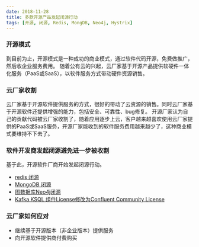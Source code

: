 ```yaml
---
date: 2018-11-28
title: 多款开源产品发起闭源行动
tags: [开源, 闭源, Redis, MongDB, Neo4j, Hystrix]
---
```


### 开源模式

到目前为止，开源模式是一种成功的商业模式，通过软件代码开源，免费做推广，然后收企业服务费用。
随着公有云的兴起，云厂家基于开源产品提供软硬件一体化服务（PaaS或SaaS），以软件服务方式带动硬件资源销售。

### 云厂家收割

云厂家基于开源软件提供服务的方式，很好的带动了云资源的销售。同时云厂家基于开源软件还提供增强的能力，包括安全、可靠性、bug修复。
开源厂家认为自己的贡献代码被云厂家收割了，随着应用逐步上云，客户越来越喜欢使用云厂家提供的PaaS或SaaS服务，开源厂家能收到的软件服务费用越来越少了，这种商业模式要维持不下去了。

### 软件开发商发起闭源避免进一步被收割

基于此，开源软件厂商开始发起闭源行动。

- [redis 闭源](http://stor.51cto.com/art/201811/586136.htm)
- [MongoDB 闭源]()
- [图数据库Neo4j闭源](https://yq.aliyun.com/articles/672607)
- [Kafka KSQL 组件License修改为Confluent Community License](https://github.com/confluentinc/ksql)

### 云厂家如何应对

- 继续基于开源版本（非企业版本）提供服务
- 向开源软件提供商付费购买

